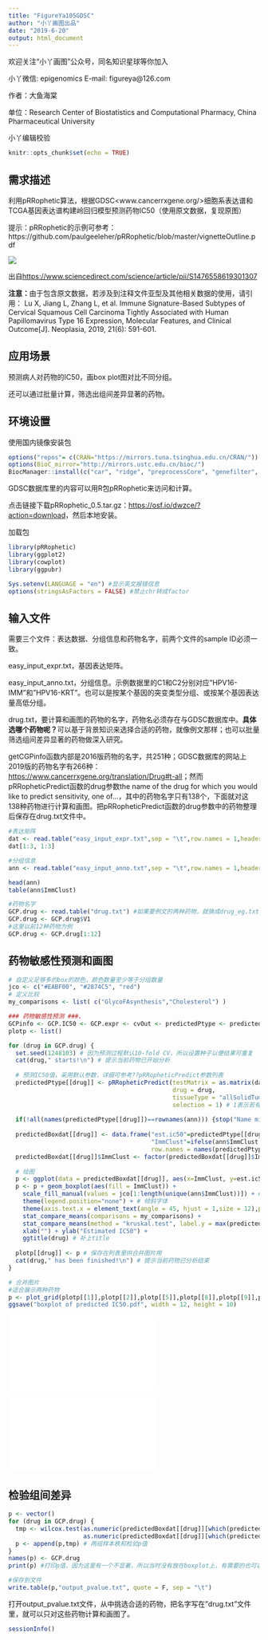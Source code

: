 ```yaml
---
title: "FigureYa105GDSC"
author: "小丫画图出品"
date: "2019-6-20"
output: html_document
---
```

欢迎关注“小丫画图”公众号，同名知识星球等你加入

小丫微信: epigenomics  E-mail: figureya@126.com

作者：大鱼海棠

单位：Research Center of Biostatistics and Computational Pharmacy, China Pharmaceutical University

小丫编辑校验

```r
knitr::opts_chunk$set(echo = TRUE)
```

## 需求描述

利用pRRophetic算法，根据GDSC<www.cancerrxgene.org/>细胞系表达谱和TCGA基因表达谱构建岭回归模型预测药物IC50（使用原文数据，复现原图）

提示：pRRophetic的示例可参考：https://github.com/paulgeeleher/pRRophetic/blob/master/vignetteOutline.pdf

![](example.png)

出自<https://www.sciencedirect.com/science/article/pii/S1476558619301307>

**注意：**由于包含原文数据，若涉及到注释文件亚型及其他相关数据的使用，请引用：
Lu X, Jiang L, Zhang L, et al. Immune Signature-Based Subtypes of Cervical Squamous Cell Carcinoma Tightly Associated with Human Papillomavirus Type 16 Expression, Molecular Features, and Clinical Outcome[J]. Neoplasia, 2019, 21(6): 591-601.

## 应用场景

预测病人对药物的IC50，画box plot图对比不同分组。

还可以通过批量计算，筛选出组间差异显著的药物。

## 环境设置

使用国内镜像安装包

```r
options("repos"= c(CRAN="https://mirrors.tuna.tsinghua.edu.cn/CRAN/"))
options(BioC_mirror="http://mirrors.ustc.edu.cn/bioc/")
BiocManager::install(c("car", "ridge", "preprocessCore", "genefilter", "sva"))
```

GDSC数据库里的内容可以用R包pRRophetic来访问和计算。

点击链接下载pRRophetic_0.5.tar.gz：<https://osf.io/dwzce/?action=download>，然后本地安装。

加载包

```r
library(pRRophetic)
library(ggplot2)
library(cowplot)
library(ggpubr)

Sys.setenv(LANGUAGE = "en") #显示英文报错信息
options(stringsAsFactors = FALSE) #禁止chr转成factor
```

## 输入文件

需要三个文件：表达数据、分组信息和药物名字，前两个文件的sample ID必须一致。

easy_input_expr.txt，基因表达矩阵。

easy_input_anno.txt，分组信息。示例数据里的C1和C2分别对应"HPV16-IMM"和"HPV16-KRT"。也可以是按某个基因的突变类型分组、或按某个基因表达量高低分组。

drug.txt，要计算和画图的药物的名字，药物名必须存在与GDSC数据库中。**具体选哪个药物呢？**可以基于背景知识来选择合适的药物，就像例文那样；也可以批量筛选组间差异显著的药物做深入研究。

getCGPinfo函数内部是2016版药物的名字，共251种；GDSC数据库的网站上2019版的药物名字有266种：<https://www.cancerrxgene.org/translation/Drug#t-all>；然而pRRopheticPredict函数的drug参数the name of the drug for which you would like to predict sensitivity, one of...，其中的药物名字只有138个，下面就对这138种药物进行计算和画图。把pRRopheticPredict函数的drug参数中的药物整理后保存在drug.txt文件中。

```r
#表达矩阵
dat <- read.table("easy_input_expr.txt",sep = "\t",row.names = 1,header = T,stringsAsFactors = F,check.names = F)
dat[1:3, 1:3]

#分组信息
ann <- read.table("easy_input_anno.txt",sep = "\t",row.names = 1,header = T,stringsAsFactors = F,check.names = F)

head(ann)
table(ann$ImmClust)

#药物名字
GCP.drug <- read.table("drug.txt") #如果要例文的两种药物，就换成drug_eg.txt
GCP.drug <- GCP.drug$V1
#这里以前12种药物为例
GCP.drug <- GCP.drug[1:12]
```

## 药物敏感性预测和画图

```r
# 自定义足够多的box的颜色，颜色数量至少等于分组数量
jco <- c("#EABF00", "#2874C5", "red")
# 定义比较
my_comparisons <- list( c("GlycoFAsynthesis","Cholesterol") )

### 药物敏感性预测 ###、
GCPinfo <- GCP.IC50 <- GCP.expr <- cvOut <- predictedPtype <- predictedBoxdat <- list() # 初始化列表
plotp <- list()

for (drug in GCP.drug) {
  set.seed(1248103) # 因为预测过程默认10-fold CV，所以设置种子以便结果可重复
  cat(drug," starts!\n") # 提示当前药物已开始分析
  
  # 预测IC50值，采用默认参数，详细可参考??pRRopheticPredict参数列表
  predictedPtype[[drug]] <- pRRopheticPredict(testMatrix = as.matrix(dat[,rownames(ann)]),
                                              drug = drug,
                                              tissueType = "allSolidTumors",
                                              selection = 1) # 1表示若有重复基因取均值处理
  
  if(!all(names(predictedPtype[[drug]])==rownames(ann))) {stop("Name mismatched!\n")} # 若名字不匹配则报错退出
  
  predictedBoxdat[[drug]] <- data.frame("est.ic50"=predictedPtype[[drug]],
                                        "ImmClust"=ifelse(ann$ImmClust == "C1","GlycoFAsynthesis","Cholesterol"), # 这里我修改了C1和C2的名字
                                        row.names = names(predictedPtype[[drug]])) 
  predictedBoxdat[[drug]]$ImmClust <- factor(predictedBoxdat[[drug]]$ImmClust,levels = c("GlycoFAsynthesis","Cholesterol"),ordered = T) # 把类改成因子变量
  
  # 绘图
  p <- ggplot(data = predictedBoxdat[[drug]], aes(x=ImmClust, y=est.ic50))
  p <- p + geom_boxplot(aes(fill = ImmClust)) + 
    scale_fill_manual(values = jco[1:length(unique(ann$ImmClust))]) + #自定义box的配色
    theme(legend.position="none") + # 倾斜字体
    theme(axis.text.x = element_text(angle = 45, hjust = 1,size = 12),plot.title = element_text(size = 12, hjust = 0.5)) + 
    stat_compare_means(comparisons = my_comparisons) + 
    stat_compare_means(method = "kruskal.test", label.y = max(predictedBoxdat[[drug]]$est.ic50) + 1, symnum.args = list(cutpoints = c(0, 0.0001, 0.001, 0.01, 0.05, 1), symbols = c("****", "***", "**", "*", "ns"))) +
    xlab("") + ylab("Estimated IC50") + 
    ggtitle(drug) # 补上title
  
  plotp[[drug]] <- p # 保存在列表里供合并图片用
  cat(drug," has been finished!\n") # 提示当前药物已分析结束
}

# 合并图片
#适合展示两种药物
p <- plot_grid(plotp[[1]],plotp[[2]],plotp[[5]],plotp[[8]],plotp[[9]],plotp[[10]],plotp[[11]],plotp[[12]], labels = LETTERS[1:8], nrow = 2) # title可以AI下拉到合适位置，就如例文所示
ggsave("boxplot of predicted IC50.pdf", width = 12, height = 10)
```

![](boxplot of predicted IC50.pdf)

![](boxplot of predicted IC50_multiple.pdf)

## 检验组间差异

```r
p <- vector()
for (drug in GCP.drug) {
  tmp <- wilcox.test(as.numeric(predictedBoxdat[[drug]][which(predictedBoxdat[[drug]]$ImmClust %in% "GlycoFAsynthesis"),"est.ic50"]),
                     as.numeric(predictedBoxdat[[drug]][which(predictedBoxdat[[drug]]$ImmClust %in% "Cholesterol"),"est.ic50"]),alternative = "less")$p.value
  p <- append(p,tmp) # 两组样本秩和检验p值
}
names(p) <- GCP.drug
print(p) #打印p值，因为这里有一个不显著，所以当时没有放在boxplot上，有需要的也可以加在ggplot的title里，或参考FigureYa12box直接画在图上。

#保存到文件
write.table(p,"output_pvalue.txt", quote = F, sep = "\t")
```

打开output_pvalue.txt文件，从中挑选合适的药物，把名字写在"drug.txt"文件里，就可以只对这些药物计算和画图了。

```r
sessionInfo()
```